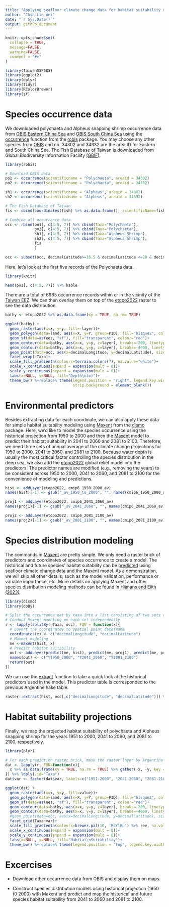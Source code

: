 ```yaml
---
title: "Applying seafloor climate change data for habitat suitability modeling"
author: "Chih-Lin Wei"
date: "`r Sys.Date()`"
output: github_document
---
```


```r
knitr::opts_chunk$set(
  collapse = TRUE,
  message=FALSE,
  warning=FALSE,
  comment = "#>"
)
```

```r
library(TaiwanSSP585)
library(ggplot2)
library(dplyr)
library(tidyr)
library(RColorBrewer)
library(sf)
```

# Species occurrence data

We downloaded polychaeta and Alpheus snapping shrimp occurrence data from [OBIS Eastern China Sea](https://obis.org/area/34302) and [OBIS South China Sea](https://obis.org/area/34332) using the [occurrence](https://www.rdocumentation.org/packages/robis/versions/2.11.3/topics/occurrence) function from the [robis](https://www.rdocumentation.org/packages/robis/versions/2.11.3) package. You may choose any other species from [OBIS](https://mapper.obis.org/) and no. 34302 and 34332 are the area ID for Eastern and South China Sea. The Fish Database of Taiwan is downloaded from Global Biodiversity Information Facility [(GBIF)](https://doi.org/10.15468/dl.e57g23).

```r
library(robis)

# Download OBIS data
po1 <- occurrence(scientificname = "Polychaeta", areaid = 34302)
po2 <- occurrence(scientificname = "Polychaeta", areaid = 34332)

sh1 <- occurrence(scientificname = "Alpheus", areaid = 34302)
sh2 <- occurrence(scientificname = "Alpheus", areaid = 34332)

# The Fish Database of Taiwan
fis <- cbind(coordinates(fish) %>% as.data.frame(), scientificName=fish$scientificName, Taxa="Fish")

# Combine all occurrence data
occ <- rbind(po1[, c(4:5, 7)] %>% cbind(Taxa="Polychaeta"), 
             po2[, c(4:5, 7)] %>% cbind(Taxa="Polychaeta"), 
             sh1[, c(4:5, 7)] %>% cbind(Taxa="Alpheus Shrimp"), 
             sh2[, c(4:5, 7)] %>% cbind(Taxa="Alpheus Shrimp"),
             fis
             )

occ <- subset(occ, decimalLatitude>=16.5 & decimalLatitude <=28 & decimalLongitude>=113.5 & decimalLongitude <=124.5)
```

Here, let's look at the first five records of the Polychaeta data.   

```r
library(knitr)

head(po1[, c(4:5, 7)]) %>% kable
```


There are a total of 6965 occurrence records within or in the vicinity of the [Taiwan EEZ](https://marineregions.org/gazetteer.php?p=details&id=8321). We can then overlay them on top of the [etopo2022](https://www.ncei.noaa.gov/products/etopo-global-relief-model) raster to see the data distribution.

```r
bathy <- etopo2022 %>% as.data.frame(xy = TRUE, na.rm= TRUE) 

ggplot(bathy) +
  geom_raster(aes(x=x, y=y, fill=-layer))+
  geom_polygon(data=land, aes(x=X, y=Y, group=PID), fill="bisque2", colour="transparent")+
  geom_sf(data=as(eez, "sf"), fill="transparent", colour="red")+
  geom_contour(data=bathy, aes(x=x, y=y, z=layer), breaks=-200, linetype=2, colour="gray50")+
  geom_contour(data=bathy, aes(x=x, y=y, z=layer), breaks=-4000, linetype=1, colour="gray50")+
  geom_point(data=occ, aes(x=decimalLongitude, y=decimalLatitude), size=0.5)+
  facet_wrap(~Taxa)+
  scale_fill_gradientn(colours=terrain.colors(7), na.value="white")+
  scale_x_continuous(expand = expansion(mult = 0))+
  scale_y_continuous(expand = expansion(mult = 0))+
  labs(x=NULL, y=NULL, fill="Depth\n(m)")+
  theme_bw() %+replace% theme(legend.position = "right", legend.key.width =  unit(0.5, 'cm'),
                              strip.background = element_blank())
```

# Environmental predictors

Besides extracting data for each coordinate, we can also apply these data for simple habitat suitability modeling using [Maxent](https://www.rdocumentation.org/packages/dismo/versions/1.3-14/topics/maxent) from the [dismo](https://www.rdocumentation.org/packages/dismo/versions/1.3-14) package. Here, we'd like to model the species occurrence using the historical projection from 1950 to 2000 and then the [Maxent](https://www.rdocumentation.org/packages/dismo/versions/1.3-14/topics/maxent) model to predict their habitat suitability in 2041 to 2060 and 2081 to 2100. Therefore, we need three sets of annual average of the climate change projections for 1950 to 2000, 2041 to 2060, and 2081 to 2100. Because water depth is usually the most critical factor controlling the species distribution in the deep sea, we also add the [etopo2022](https://www.ncei.noaa.gov/products/etopo-global-relief-model) global relief model into the predictors. The predictor names are modified (e.g., removing the years) to be consistent across 1950 to 2000, 2041 to 2060, and 2081 to 2100 for the convenience of modeling and predictions.

```r
hist <- addLayer(etopo2022, cmip6_1950_2000_av)
names(hist)[-1] <- gsub("_av_1950_to_2000", "", names(cmip6_1950_2000_av))

proj1 <- addLayer(etopo2022, cmip6_2041_2060_av)
names(proj1)[-1] <- gsub("_av_2041_2060", "", names(cmip6_2041_2060_av))

proj2 <- addLayer(etopo2022, cmip6_2081_2100_av)
names(proj2)[-1] <- gsub("_av_2081_2100", "", names(cmip6_2081_2100_av))
```

# Species distribution modeling

The commands in [Maxent](https://www.rdocumentation.org/packages/dismo/versions/1.3-14/topics/maxent) are pretty simple. We only need a raster brick of predictors and coordinates of species occurrence to create a model. The historical and future species' habitat suitability can be [predicted](https://www.rdocumentation.org/packages/dismo/versions/1.3-14/topics/predict) using seafloor climate change data and the Maxent model.  As a demonstration, we will skip all other details, such as the model validation, performance or variable importance, etc. More details on applying Maxent and other species distribution modeling methods can be found in [Hijmans and Elith (2023)](https://rspatial.org/raster/sdm/raster_SDM.pdf).

```r
library(dismo)
library(doBy)

# Split the occurrence dat by taxa into a list consisting of two sets of occurrence coordinates
# Conduct Mexent modeling on each set independently
r <- lapply(splitBy(~Taxa, occ), FUN = function(x){
  # Covert the coordinates to spatial point dataframe
  coordinates(x) <- c("decimalLongitude", "decimalLatitude")
  # Maxnet modeling
  me <-maxent(hist, x)
  # Predict habitat suitability
  out <- addLayer(predict(me, hist), predict(me, proj1), predict(me, proj2))
  names(out) <- c("Y1950_2000", "Y2041_2060", "Y2081_2100")
  return(out)
})
```

We can use the [extract](https://www.rdocumentation.org/packages/raster/versions/3.6-23/topics/extract) function to take a quick look at the historical predictors used in the model. This predictor table is corresponded to the previous Argentine hake table.

```r
raster::extract(hist, occ[,c("decimalLongitude", "decimalLatitude")]) %>% head(5) %>% kable(digits=3)
```

# Habitat suitability projections

Finally, we map the projected habitat suitability of polychaeta and Alpheus snapping shrimp for the years 1951 to 2000, 2041 to 2060, and 2081 to 2100, respectively. 

```r
library(plyr)

# For each prediction raster brick, mask the raster layer by Argentina EEZ, convert the prediction raster into data frame, and then stack the data frame for ggplot
dat <- lapply(r, FUN=function(x){
  x %>% as.data.frame(xy = TRUE, na.rm = TRUE) %>% gather(-x, -y, key = "var", value = "value")
}) %>% ldply(.id="Taxa")
dat$var <- factor(dat$var, labels=c("1951-2000", "2041-2060", "2081-2100"))

ggplot(dat) +
  geom_raster(aes(x=x, y=y, fill=value))+
  geom_polygon(data=land, aes(x=X, y=Y, group=PID), fill="bisque2", colour="transparent")+
  geom_sf(data=as(eez, "sf"), fill="transparent", colour="red")+
  geom_contour(data=bathy, aes(x=x, y=y, z=layer), breaks=-200, linetype=2, colour="gray50")+
  geom_contour(data=bathy, aes(x=x, y=y, z=layer), breaks=-4000, linetype=1, colour="gray50")+
  #geom_point(data=occ, aes(x=decimalLongitude, y=decimalLatitude), size=0.2)+
  facet_grid(Taxa~var)+
  scale_fill_gradientn(colours=brewer.pal(10, 'RdYlBu') %>% rev, na.value="white")+
  scale_x_continuous(expand = expansion(mult = 0))+
  scale_y_continuous(expand = expansion(mult = 0))+
  labs(x=NULL, y=NULL, fill="Habitat\nSuitability")+
  theme_bw() %+replace% theme(legend.position = "top", legend.key.width =  unit(1, 'cm'))
```

# Excercises

* Download other occurrence data from OBIS and display them on maps.

* Construct species distribution models using historical projection (1950 t0 2000) with Maxent and predict and map the historical and future species habitat suitability from 2041 to 2060 and 2081 to 2100.
